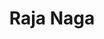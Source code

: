 ---
title: "Raja Naga"
slug: "raja-naga"
arcana: "Temperance"

image: "./.jpg"

phys: ""
gun: ""
fire: ""
ice: ""
elec: ""
wind: ""
psy: ""
nuke: ""
bless: ""
curse: ""
---